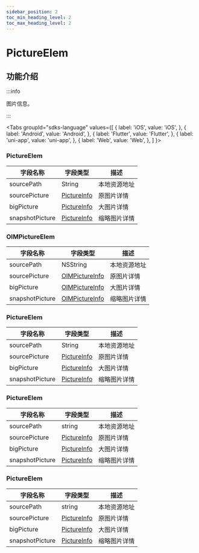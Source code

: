 ```yaml
---
sidebar_position: 2
toc_min_heading_level: 2
toc_max_heading_level: 2
---
```


# PictureElem

## 功能介绍

:::info

图片信息。

:::

<Tabs
groupId="sdks-language"
values={[
{ label: 'iOS', value: 'iOS', },
{ label: 'Android', value: 'Android', },
{ label: 'Flutter', value: 'Flutter', },
{ label: 'uni-app', value: 'uni-app', },
{ label: 'Web', value: 'Web', },
]
}>

<TabItem value="Flutter">

### PictureElem

| 字段名称        | 字段类型                                               | 描述         |
| --------------- | ------------------------------------------------------ | ------------ |
| sourcePath      | String                                                 | 本地资源地址 |
| sourcePicture   | [PictureInfo](docs/sdks/class/message/pictureInfo.mdx) | 原图片详情   |
| bigPicture      | [PictureInfo](docs/sdks/class/message/pictureInfo.mdx) | 大图片详情   |
| snapshotPicture | [PictureInfo](docs/sdks/class/message/pictureInfo.mdx) | 缩略图片详情 |

</TabItem>

<TabItem value="iOS">

### OIMPictureElem

| 字段名称        | 字段类型                                                  | 描述         |
| --------------- | --------------------------------------------------------- | ------------ |
| sourcePath      | NSString                                                  | 本地资源地址 |
| sourcePicture   | [OIMPictureInfo](docs/sdks/class/message/pictureInfo.mdx) | 原图片详情   |
| bigPicture      | [OIMPictureInfo](docs/sdks/class/message/pictureInfo.mdx) | 大图片详情   |
| snapshotPicture | [OIMPictureInfo](docs/sdks/class/message/pictureInfo.mdx) | 缩略图片详情 |

</TabItem>

<TabItem value="Android">

### PictureElem

| 字段名称        | 字段类型                                               | 描述         |
| --------------- | ------------------------------------------------------ | ------------ |
| sourcePath      | String                                                 | 本地资源地址 |
| sourcePicture   | [PictureInfo](docs/sdks/class/message/pictureInfo.mdx) | 原图片详情   |
| bigPicture      | [PictureInfo](docs/sdks/class/message/pictureInfo.mdx) | 大图片详情   |
| snapshotPicture | [PictureInfo](docs/sdks/class/message/pictureInfo.mdx) | 缩略图片详情 |

</TabItem>

<TabItem value="Web">

### PictureElem

| 字段名称        | 字段类型                                               | 描述         |
| --------------- | ------------------------------------------------------ | ------------ |
| sourcePath      | string                                                 | 本地资源地址 |
| sourcePicture   | [PictureInfo](docs/sdks/class/message/pictureInfo.mdx) | 原图片详情   |
| bigPicture      | [PictureInfo](docs/sdks/class/message/pictureInfo.mdx) | 大图片详情   |
| snapshotPicture | [PictureInfo](docs/sdks/class/message/pictureInfo.mdx) | 缩略图片详情 |

</TabItem>

<TabItem value="uni-app">

### PictureElem

| 字段名称        | 字段类型                                               | 描述         |
| --------------- | ------------------------------------------------------ | ------------ |
| sourcePath      | string                                                 | 本地资源地址 |
| sourcePicture   | [PictureInfo](docs/sdks/class/message/pictureInfo.mdx) | 原图片详情   |
| bigPicture      | [PictureInfo](docs/sdks/class/message/pictureInfo.mdx) | 大图片详情   |
| snapshotPicture | [PictureInfo](docs/sdks/class/message/pictureInfo.mdx) | 缩略图片详情 |

</TabItem>

</Tabs>
